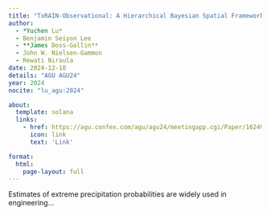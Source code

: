 ```yaml
---
title: "TxRAIN-Observational: A Hierarchical Bayesian Spatial Framework to Assess Nonstationary Rainfall Intensity, Frequency, and Duration in Texas"
author:
  - *Yuchen Lu*
  - Benjamin Seiyon Lee
  - **James Doss-Gollin**
  - John W. Nielsen-Gammon
  - Rewati Niraula
date: 2024-12-10
details: "AGU AGU24"
year: 2024
nocite: "lu_agu:2024"

about:
  template: solana
  links:
    - href: https://agu.confex.com/agu/agu24/meetingapp.cgi/Paper/1624973
      icon: link
      text: 'Link'

format:
  html:
    page-layout: full
---
```


Estimates of extreme precipitation probabilities are widely used in engineering...

:::{#bibliography}
:::